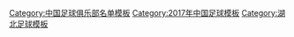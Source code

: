 {{Football squad with groups
|name=2017年中甲分类名单武汉
|bgcolor=#FF7300
|bordercolor=#FFFFFF
|textcolor=#FFFFFF
|title=[[武汉卓尔职业足球俱乐部|<span style="color:#FFFFFF">武汉卓尔</span>]] — [[2017年中国足球甲级联赛|<span style="color:#FFFFFF">2017年</span>]][[中国足球甲级联赛|<span style="color:#FFFFFF">中甲联赛第 5 名</span>]]
|group1=全年参赛球员
|list1=<div>
{{Football squad2 player|no=1|name=[[贾鑫尧]]}}
{{Football squad2 player|no=2|name=[[黄博文 (1996年)|黄博文]]}}
{{Football squad2 player|no=3|name=[[韩轩 (1995年)|韩轩]]}}
{{Football squad2 player|no=4|name=[[艾志波]]}}
{{Football squad2 player|no=5|name=[[张耀坤]]}}
{{Football squad2 player|no=6|name=[[李超 (足球运动员)|李超]]}}
{{Football squad2 player|no=7|name=[[罗毅 (足球运动员)|罗毅]]}}
{{Football squad2 player|no=8|name=[[姚翰林]]}} [[File:Captain sports.svg|15px]]
{{Football squad2 player|no=9|name=[[李智超]]}}
{{Football squad2 player|no=10|name={{flagicon|BOL}} {{flagicon|BRA}} [[马塞洛·马丁斯·莫雷诺|-{zh-hans:莫雷诺;zh-hk:馬些路摩蘭奴}-]]}}
{{Football squad2 player|no=11|name=[[苏迪]]}}
{{Football squad2 player|no=13|name=[[康振捷]]}}
{{Football squad2 player|no=14|name=[[黄希扬]]}}
{{Football squad2 player|no=15|name=[[明天 (足球运动员)|明天]]}}
{{Football squad2 player|no=17|name={{flagicon|CIV}} [[让·埃夫拉·夸西|-{zh-hans:埃弗拉;zh-hk:高亞斯}-]]}}
{{Football squad2 player|no=18|name=[[宋志伟]]}}
{{Football squad2 player|no=20|name=[[聂傲双]]}}
{{Football squad2 player|no=21|name=[[李阳 (足球运动员)|李阳]]}}
{{Football squad2 player|no=22|name=[[刘浩 (1995年)|刘浩]]}}
{{Football squad2 player|no=23|name=[[孙寿博]]}}
{{Football squad2 player|no=24|name=[[王旭东 (足球运动员)|王旭东]]}}
{{Football squad2 player|no=25|name=[[魏照坤]]}}
{{Football squad2 player|no=26|name=[[刘云 (足球运动员)|刘云]]}}
{{Football squad2 player|no=27|name=[[吴欢 (足球运动员)|吴欢]]}}
{{Football squad2 player|no=28|name={{link-en|江敏文|Jiang Minwen}}}}
{{Football squad2 player|no=29|name={{link-en|王智峰|Wang Zhifeng}}}}
</div>
|group2=夏季转入球员
|list2=<div>
{{Football squad2 player|no=16|name={{flagicon|CRO}} {{flagicon|BRA}} [[森美亞|-{zh-hans:萨米尔;zh-hk:森美亞}-]]}}
{{Football squad2 player|no=38|name=[[李俊峰 (足球运动员)|李俊峰]]}}
{{Football squad2 player|no=48|name={{link-en|张浩然|Zhang Haoran}}}}
{{Football squad2 player|no=52|name=[[孙维文]]}}
</div>
|group3=夏季转出球员
|list3=<div>
{{Football squad2 player|no=30|name={{flagicon|LBR}}  {{link-en|萨姆·约翰逊|Sam Johnson (footballer, born 1993)|-{zh-hans:约翰逊;zh-hk:莊臣}-}}}}
</div>
|group4=主教练
|list4={{flagicon|ITA}} [[奇罗·费拉拉|-{zh-cn:费拉拉;zh-hk:費拉拿;zh-tw:費拉拉;}-]]（至第 2 轮）；[[唐尧东]]（至第 17 轮）；[[陈洋]]
}}
<noinclude>
{{DEFAULTSORT:Wuhan Zall F.C. Squad 2017}}
[[Category:中国足球俱乐部名单模板]]
[[Category:2017年中国足球模板]]
[[Category:湖北足球模板]]
</noinclude>